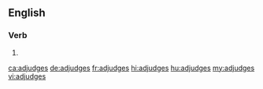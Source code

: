 ==English==

===Verb===
{{head|en|verb form}}

# {{en-third-person singular of|adjudge}}

[[ca:adjudges]]
[[de:adjudges]]
[[fr:adjudges]]
[[hi:adjudges]]
[[hu:adjudges]]
[[my:adjudges]]
[[vi:adjudges]]